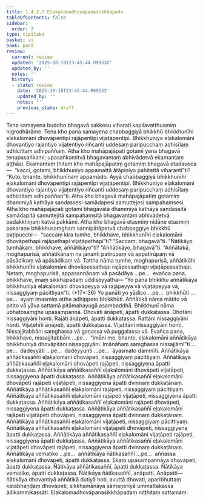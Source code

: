 ```yaml
---
title: 1.4.2.7 Eḷakalomadhovāpanasikkhāpada
tableOfContents: false
sidebar:
  order: 7
type: tipitaka
basket: vi
book: para
review:
  current: review
  updated: '2025-10-18T23:45:44.099332'
  updated_by: ''
  notes: ''
  history:
  - state: review
    date: '2025-10-18T23:45:44.099332'
    updated_by: ''
    notes: ''
    previous_state: draft
---
```



<DynamicBreadcrumb />


<ReviewStatus review={frontmatter.review} showDetails={true} />

<HypothesisAnnotation frontmatter={frontmatter} />

<Division number="576" book="para" e="ch" v="1" p="342">

<Paragraph number="2189" book="para">
Tena samayena buddho bhagavā sakkesu viharati kapilavatthusmiṃ nigrodhārāme. Tena kho pana samayena chabbaggiyā bhikkhū bhikkhunīhi eḷakalomāni dhovāpentipi rajāpentipi vijaṭāpentipi. Bhikkhuniyo eḷakalomāni dhovantiyo rajantiyo vijaṭentiyo riñcanti uddesaṃ paripucchaṃ adhisīlaṃ adhicittaṃ adhipaññaṃ. Atha kho mahāpajāpati gotamī yena bhagavā tenupasaṅkami; upasaṅkamitvā bhagavantaṃ abhivādetvā ekamantaṃ aṭṭhāsi. Ekamantaṃ ṭhitaṃ kho mahāpajāpatiṃ gotamiṃ bhagavā etadavoca—  “kacci, gotami, bhikkhuniyo appamattā ātāpiniyo pahitattā viharantī”ti? “Kuto, bhante, bhikkhunīnaṃ appamādo. Ayyā chabbaggiyā bhikkhunīhi eḷakalomāni dhovāpentipi rajāpentipi vijaṭāpentipi. Bhikkhuniyo eḷakalomāni dhovantiyo rajantiyo vijaṭentiyo riñcanti uddesaṃ paripucchaṃ adhisīlaṃ adhicittaṃ adhipaññan”ti.
</Paragraph>

<Paragraph number="2190" book="para">
Atha kho bhagavā mahāpajāpatiṃ gotamiṃ dhammiyā kathāya sandassesi samādapesi samuttejesi sampahaṃsesi. Atha kho mahāpajāpati gotamī bhagavatā dhammiyā kathāya sandassitā samādapitā samuttejitā sampahaṃsitā bhagavantaṃ abhivādetvā padakkhiṇaṃ katvā pakkāmi.
</Paragraph>

<Paragraph number="2191" book="para">
Atha kho bhagavā etasmiṃ nidāne etasmiṃ pakaraṇe bhikkhusaṃghaṃ sannipātāpetvā chabbaggiye bhikkhū paṭipucchi—  “saccaṃ kira tumhe, bhikkhave, bhikkhunīhi eḷakalomāni dhovāpethapi rajāpethapi vijaṭāpethapī”ti? “Saccaṃ, bhagavā”ti. “Ñātikāyo tumhākaṃ, bhikkhave, aññātikāyo”ti? “Aññātikāyo, bhagavā”ti. “Aññātakā, moghapurisā, aññātikānaṃ na jānanti patirūpaṃ vā appatirūpaṃ vā pāsādikaṃ vā apāsādikaṃ vā. Tattha nāma tumhe, moghapurisā, aññātikāhi bhikkhunīhi eḷakalomāni dhovāpessathapi rajāpessathapi vijaṭāpessathapi. Netaṃ, moghapurisā, appasannānaṃ vā pasādāya …pe…  evañca pana, bhikkhave, imaṃ sikkhāpadaṃ uddiseyyātha—
</Paragraph>

</Division>
<Division number="577" book="para" e="ch" v="1" p="342">

<Paragraph number="2192" book="para">
<Emphasis>“Yo pana bhikkhu aññātikāya bhikkhuniyā eḷakalomāni dhovāpeyya vā rajāpeyya vā vijaṭāpeyya vā, nissaggiyaṃ pācittiyan”</Emphasis>ti. (*17*:<Emphasis>36</Emphasis>)
</Paragraph>

</Division>
<Division number="578" book="para" e="ch" v="1" p="343">

<Paragraph number="2193" book="para">
<Emphasis>Yo panā</Emphasis>ti yo yādiso …pe…  <Emphasis>bhikkhū</Emphasis>ti …pe…  ayaṃ imasmiṃ atthe adhippeto bhikkhūti.
</Paragraph>

<Paragraph number="2194" book="para">
<Emphasis>Aññātikā</Emphasis> nāma mātito vā pitito vā yāva sattamā pitāmahayugā asambaddhā.
</Paragraph>

<Paragraph number="2195" book="para">
<Emphasis>Bhikkhunī</Emphasis> nāma ubhatosaṃghe upasampannā.
</Paragraph>

<Paragraph number="2196" book="para">
Dhovāti āṇāpeti, āpatti dukkaṭassa. Dhotāni nissaggiyāni honti. Rajāti āṇāpeti, āpatti dukkaṭassa. Rattāni nissaggiyāni honti. Vijaṭehīti āṇāpeti, āpatti dukkaṭassa. Vijaṭitāni nissaggiyāni honti. Nissajjitabbāni saṃghassa vā gaṇassa vā puggalassa vā. Evañca pana, bhikkhave, nissajjitabbāni …pe…  “imāni me, bhante, eḷakalomāni aññātikāya bhikkhuniyā dhovāpitāni nissaggiyāni. Imānāhaṃ saṃghassa nissajjāmī”ti …pe…  dadeyyāti …pe…  dadeyyunti …pe…  āyasmato dammīti.
</Paragraph>

</Division>
<Division number="579" book="para" e="ch" v="1" p="343">

<Paragraph number="2197" book="para">
Aññātikāya aññātikasaññī eḷakalomāni dhovāpeti, nissaggiyaṃ pācittiyaṃ. Aññātikāya aññātikasaññī eḷakalomāni dhovāpeti rajāpeti, nissaggiyena āpatti dukkaṭassa. Aññātikāya aññātikasaññī eḷakalomāni dhovāpeti vijaṭāpeti, nissaggiyena āpatti dukkaṭassa. Aññātikāya aññātikasaññī eḷakalomāni dhovāpeti rajāpeti vijaṭāpeti, nissaggiyena āpatti dvinnaṃ dukkaṭānaṃ.
</Paragraph>

<Paragraph number="2198" book="para">
Aññātikāya aññātikasaññī eḷakalomāni rajāpeti, nissaggiyaṃ pācittiyaṃ. Aññātikāya aññātikasaññī eḷakalomāni rajāpeti vijaṭāpeti, nissaggiyena āpatti dukkaṭassa. Aññātikāya aññātikasaññī eḷakalomāni rajāpeti dhovāpeti, nissaggiyena āpatti dukkaṭassa. Aññātikāya aññātikasaññī eḷakalomāni rajāpeti vijaṭāpeti dhovāpeti, nissaggiyena āpatti dvinnaṃ dukkaṭānaṃ.
</Paragraph>

<Paragraph number="2199" book="para">
Aññātikāya aññātikasaññī eḷakalomāni vijaṭāpeti, nissaggiyaṃ pācittiyaṃ. Aññātikāya aññātikasaññī eḷakalomāni vijaṭāpeti dhovāpeti, nissaggiyena āpatti dukkaṭassa. Aññātikāya aññātikasaññī eḷakalomāni vijaṭāpeti rajāpeti, nissaggiyena āpatti dukkaṭassa. Aññātikāya aññātikasaññī eḷakalomāni vijaṭāpeti dhovāpeti rajāpeti, nissaggiyena āpatti dvinnaṃ dukkaṭānaṃ.
</Paragraph>

</Division>
<Division number="580" book="para" e="ch" v="1" p="344">

<Paragraph number="2200" book="para">
Aññātikāya vematiko …pe…  aññātikāya ñātikasaññī …pe…  aññassa eḷakalomāni dhovāpeti, āpatti dukkaṭassa. Ekato upasampannāya dhovāpeti, āpatti dukkaṭassa. Ñātikāya aññātikasaññī, āpatti dukkaṭassa. Ñātikāya vematiko, āpatti dukkaṭassa. Ñātikāya ñātikasaññī, anāpatti.
</Paragraph>

</Division>
<Division number="581" book="para" e="ch" v="1" p="344">

<Paragraph number="2201" book="para">
Anāpatti—  ñātikāya dhovantiyā aññātikā dutiyā hoti, avuttā dhovati, aparibhuttaṃ katabhaṇḍaṃ dhovāpeti, sikkhamānāya sāmaṇeriyā ummattakassa ādikammikassāti.

</Paragraph>
</Division>

<Paragraph number="2202" type="center" book="para">
Eḷakalomadhovāpanasikkhāpadaṃ niṭṭhitaṃ sattamaṃ.
</Paragraph>